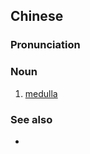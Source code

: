 {{also|髓质}}
==Chinese==
{{zh-forms|s=髓质}}
{{wikipedia|lang=zh}}

===Pronunciation===
{{zh-pron
|m=suǐ质
|c=seoi5 zat1
|cat=n
}}

===Noun===
{{zh-noun}}

# {{lb|zh|anatomy}} [[medulla]]

===See also===
* {{zh-l|皮質}}